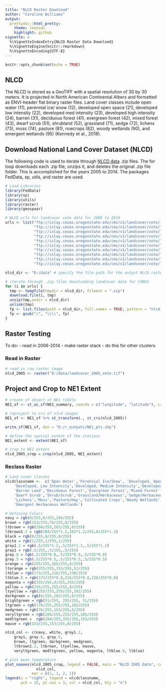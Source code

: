 ```yaml
---
title: "NLCD Raster Download"
author: "Caroline Williams"
output:
  prettydoc::html_pretty:
    theme: leonids
    highlight: github
vignette: >
  %\VignetteIndexEntry{NLCD Raster Data Download}
  %\VignetteEngine{knitr::rmarkdown}
  %\VignetteEncoding{UTF-8}
---
```


```r
knitr::opts_chunk$set(echo = TRUE)
```
## NLCD
The NLCD is stored as a GeoTIFF with a spatial resolution of 30 by 30 meters. It is projected in North American Continental Albers and formatted as ENVI-header flat binary raster files. Land cover classes include open water (11), perennial ice/ snow (12), developed open space (21), developed low intensity (22), developed med intensity (23), developed high intensity (24), barren (31), deciduous forest (41), evergreen forest (42), mixed forest (43), dwarf scrub (51), shrubland (52), grassland (71), sedge (72), lichens (73), moss (74), pasture (81), rowcrops (82), woody wetlands (90), and emergent wetlands (95) (Kennedy et al., 2018).

## Download National Land Cover Dataset (NLCD)
The following code is used to iterate through [NLCD data](ftp://islay.ceoas.oregonstate.edu/cms/v1/landcover/vote/) .zip files. The for loop downloads each .zip file, unzips it, and deletes the original .zip file folder. This is accomplished for the years 2005 to 2014. The packages FedData, sp, utils, and raster are used.

```r
# Load Libraries
library(FedData)
library(sp)
library(utils)
library(raster)
library(geospaar)
```

```r
# NLCD urls for landcover vote data for 2005 to 2014
urls <- list("ftp://islay.ceoas.oregonstate.edu/cms/v1/landcover/vote/landcover_2005_vote.zip",
             "ftp://islay.ceoas.oregonstate.edu/cms/v1/landcover/vote/landcover_2006_vote.zip",
             "ftp://islay.ceoas.oregonstate.edu/cms/v1/landcover/vote/landcover_2007_vote.zip",
             "ftp://islay.ceoas.oregonstate.edu/cms/v1/landcover/vote/landcover_2008_vote.zip",
             "ftp://islay.ceoas.oregonstate.edu/cms/v1/landcover/vote/landcover_2009_vote.zip",
             "ftp://islay.ceoas.oregonstate.edu/cms/v1/landcover/vote/landcover_2010_vote.zip",
             "ftp://islay.ceoas.oregonstate.edu/cms/v1/landcover/vote/landcover_2011_vote.zip",
             "ftp://islay.ceoas.oregonstate.edu/cms/v1/landcover/vote/landcover_2012_vote.zip",
             "ftp://islay.ceoas.oregonstate.edu/cms/v1/landcover/vote/landcover_2013_vote.zip",
             "ftp://islay.ceoas.oregonstate.edu/cms/v1/landcover/vote/landcover_2014_vote.zip")

nlcd_dir <- "D:/data" # specify the file path for the output NLCD raster data output

# iterate through .zip files downloading landcover data for CONUS
for (i in urls) {
  tmp <- tempfile(tmpdir = nlcd_dir, fileext = ".zip")
  download.file(i, tmp)
  unzip(tmp,exdir = nlcd_dir)
  unlink(tmp)
  fp <- list.files(path = nlcd_dir, full.names = TRUE, pattern = "nlcd_vote")
  fp <- gsub("/", "\\\\", fp)
}
```

## Raster Testing
To do:
- read in 2006-2014
- make raster stack 
- do this for other clusters

### Read in Raster
```r
# read in raw raster image
nlcd_2005 <- raster("D:/data/landcover_2005_vote.tif")
```

## Project and Crop to NE1 Extent
```r
# create sf object of NE1 tibble
NE1_sf <- st_as_sf(NE1_summary, coords = c("longitude", "latitude"), crs = 4326) 

# reproject to crs of nlcd images
NE1_sf <- NE1_sf %>% st_transform(., st_crs(nlcd_2005))

write_sf(NE1_sf, dsn = "D:/r_outputs/NE1_pts.shp")

# define the spatial extent of the stations
NE1_extent <- extent(NE1_sf)

# crop to NE1 extent
nlcd_2005_crop = crop(nlcd_2005, NE1_extent)
```

### Reclass Raster
```r
# Land cover classes
nlcdclassname <-  c('Open Water','Perennial Ice/Snow', 'Developed, Open Space',
    'Developed, Low Intensity','Developed, Medium Intensity','Developed High Intensity',
    'Barren Land','Deciduous Forest','Evergreen Forest','Mixed Forest',
    'Dwarf Scrub','Shrub/Scrub','Grassland/Herbaceous','Sedge/Herbaceous',
    'Lichens','Moss','Pasture/Hay','Cultivated Crops','Woody Wetlands',
    'Emergent Herbaceous Wetlands')

# Defining Colors
navy = rgb(0/255,0/255,204/255)
brown = rgb(153/255,76/255,0/255)
ltbrown = rgb(204/255,102/255,0/255)
ltbrown1.2 = rgb(204/255*1.2,102*1.2/255,0/255*1.2)
black = rgb(0/255,0/255,0/255)
white = rgb(1/255,1/255,1/255)
gray1.2 = rgb(.5/255*1.2,.5/255*1.2,.5/255*1.2)
gray1 = rgb(.5/255,.5/255,.5/255)
gray.8 = rgb(.5/255*0.8,.5/255*0.8,.5/255*0.8)
gray.5 = rgb(.5/255*0.5,.5/255*0.5,.5/255*0.5)
orange = rgb(255/255,165/255,0/255)
ltorange = rgb(255/255,153/255,51/255)
ltblue = rgb(173/255,216/255,230/255)
ltblue.8 = rgb(173/255*0.8,216/255*0.8,230/255*0.8)
magenta = rgb(255/255,0/255,255/255)
yellow = rgb(255/255,255/255,0/255)
ltyellow = rgb(255/255,255/255,102/255)
darkgreen = rgb(0/255,102/255,0/255)
brightgreen = rgb(51/255, 255/255, 51/255)
ltgreen = rgb(178/255,255/255,102/255)
medgreen = rgb(76/255,153/255,0/255)
veryltgreen = rgb(204/255,255/255,205/255)
medltgreen =  rgb(204/255,255/255,153/255)
mauve = rgb(153/255,153/255,0/255)

nlcd_col <- c(navy, white, gray1.2,
    gray1, gray.8, gray.5,
    brown, ltgreen, darkgreen, medgreen,
    ltbrown1.2, ltbrown, ltyellow, mauve,
    veryltgreen, medltgreen, yellow, magenta, ltblue.8, ltblue)

# plot mean temperature
plot_noaxes(nlcd_2005_crop, legend = FALSE, main = "NLCD 2005 Data", col = 
              nlcd_col,
            mar = c(1, 1, 2, 1))
legend(x = "right", legend = nlcdclassname, 
       pch = 15, pt.cex = 3, col = nlcd_col, bty = "n")
```
